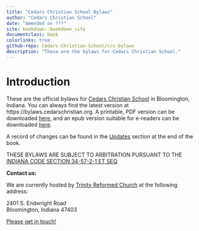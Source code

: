 ```yaml
--- 
title: "Cedars Christian School Bylaws"
author: "Cedars Christian School"
date: "Amended on ???"
site: bookdown::bookdown_site
documentclass: book
colorlinks: true
github-repo: Cedars-Christian-School/ccs-bylaws
description: "These are the bylaws for Cedars Christian School."
---
```


# Introduction {-}

These are the official bylaws for [Cedars Christian School](https://cedarschristian.org) in Bloomington, Indiana. You can always find the latest version at https://bylaws.cedarschristian.org. A printable, PDF version can be downloaded [here](ccs-bylaws.pdf), and an epub version suitable for e-readers can be downloaded [here](ccs-bylaws.epub).

A record of changes can be found in the [Updates](updates.html) section at the end of the book.

THESE BYLAWS ARE SUBJECT TO ARBITRATION PURSUANT TO THE [INDIANA CODE SECTION 34-57-2-1 ET SEQ](https://iga.in.gov/legislative/laws/2022/ic/titles/034#34-57-2-1).

**Contact us:**

We are currently hosted by [Trinity Reformed Church](https://trinityreformed.org) at the following address:

2401 S. Endwright Road  
Bloomington, Indiana 47403  

[Please get in touch!](https://cedarschristian.org/contact-us/)

<!--- End of frontmatter, start of regular page numbering-->
\mainmatter